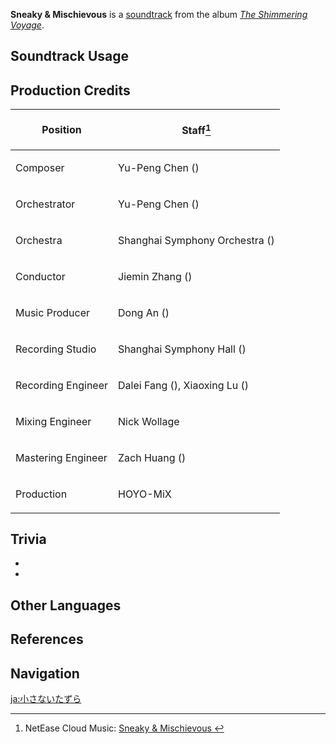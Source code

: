 {{Soundtrack Infobox
|image          = The Shimmering Voyage.png
|album          = The Shimmering Voyage
|disc           = 2
|number         = 21
|featured       =
|featured2      =
|featured3      =
|featured_disc  =
|featured_disc2 =
|featured_disc3 =
|youtube_id     = tr1JNJpIPJM
|spotify_id     = 2meHVXfPVml56VbQj6cffL
|previous       = Hunt for Delicacy
|next           = Mellow Memories
}}
'''Sneaky & Mischievous''' is a [[soundtrack]] from the album ''[[The Shimmering Voyage]]''.

==Soundtrack Usage==
{{Soundtrack Usage
|quest = One for the Foodies, Two for the Show
|eventgameplay = Mondstadt Tourism Revitalization Project//post-event interface
}}

==Production Credits==
{| class="wikitable"
! Position
! Staff<ref>NetEase Cloud Music: [https://music.163.com/#/song?id=1861576535 Sneaky & Mischievous {{zh|小小恶作剧}}]</ref>
|-
! Composer
| Yu-Peng Chen ({{zh|陈致逸}})
|-
! Orchestrator
| Yu-Peng Chen ({{zh|陈致逸}})
|-
! Orchestra
| Shanghai Symphony Orchestra ({{zh|上海交响乐团}})
|-
! Conductor
| Jiemin Zhang ({{zh|张洁敏}})
|-
! Music Producer
| Dong An ({{zh|安栋}})
|-
! Recording Studio
| Shanghai Symphony Hall ({{zh|上海交响乐团音乐厅}})
|-
! Recording Engineer
| Dalei Fang ({{zh|房大磊}}), Xiaoxing Lu ({{zh|陆晓幸}})
|-
! Mixing Engineer
| Nick Wollage
|-
! Mastering Engineer
| Zach Huang ({{zh|黄巍}})
|-
! Production
| HOYO-MiX
|}

==Trivia==
* {{Transclude|Happy Journey|HappyJourneyLeitmotif|section=1}}
* {{Transclude|Hunt for Delicacy|XianglingLeitmotif|section=1}}

==Other Languages==
{{Other Languages
|en      = Sneaky & Mischievous
|zhs     = 小小恶作剧
|zhs_rm  = Xiǎoxiǎo Èzuòjù
|zht     = 小小惡作劇
|zht_rm  = Xiǎoxiǎo Èzuòjù
|zh_tl   = A Little Prank
|ja      = 小さないたずら
|ja_rm   = Chiisana Itazura
|ja_tl   = A Little Prank
}}

==References==
{{Reflist}}

==Navigation==
{{Soundtrack Navbox|The Shimmering Voyage|1}}

[[ja:小さないたずら]]